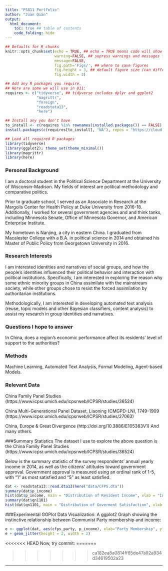 ```yaml
---
title: "PS811 Portfolio"
author: "Juan Qian"
output:
  html_document: 
    toc: true ## table of contents
    code_folding: hide
---
```

```r
## Defaults for R chunks
knitr::opts_chunk$set(echo = TRUE, ## echo = TRUE means code will show
                      warning=FALSE, ## supress warnings and messages from R
                      message=FALSE,
                      fig.path='Figs/', ## where to save figures
                      fig.height = 3, ## default figure size (can differ in each chunk)
                      fig.width = 3)

## Add any R packages you require. 
## Here are some we will use in 811:
requires <- c("tidyverse", ## tidyverse includes dplyr and ggplot2
              "magrittr",
              "foreign",
              "readstata13",
              "here")

## Install any you don't have
to_install <- c(requires %in% rownames(installed.packages()) == FALSE)
install.packages(c(requires[to_install], "NA"), repos = "https://cloud.r-project.org/" )

## Load all required R packages
library(tidyverse)
library(ggplot2); theme_set(theme_minimal())
library(magrittr)
library(here)
```
<!-- The above header sets everything up. -->





<!-- Replace the below with bit about you. -->
### Personal Background
I am a doctoral student in the Political Science Department at the University of Wisconsin-Madison. My fields of interest are political methodology and comparative politics.

Prior to graduate school, I served as an Associate in Research at the Margolis Center for Health Policy at Duke University from 2016-18. Additionally, I worked for several government agencies and and think tanks, including Minnesota Senate, Office of Minnesota Governor, and American Enterprise Institute.

My hometown is Nanjing, a city in eastern China. I graduated from Macalester College with a B.A. in political science in 2014 and obtained his Master of Public Policy from Georgetown University in 2016.

### Research Interests
I am interested identities and narratives of social groups, and how the people's identities influenced their political behavior and interaction with political institutions. Specifically, I am interested in exploring the reason why some ethnic minority groups in China assimilate with the mainstream society, while other groups chose to resist the forced assimilation by authoritarian institutions.

Methodologically, I am interested in developing automated text analysis (reuse, topic models and other Bayesian classifiers, content analysis) to assist my research in group identities and narratives.

### Questions I hope to answer
In China, does a region's economic performance affect its residents' level of support to the authorities?

### Methods
Machine Learning, Automated Text Analysis, Formal Modeling, Agent-based Models.

### Relevant Data
China Family Panel Studies (https://www.icpsr.umich.edu/icpsrweb/ICPSR/studies/36524)

China Multi-Generational Panel Dataset, Liaoning (CMGPD-LN), 1749-1909 (https://www.icpsr.umich.edu/icpsrweb/ICPSR/studies/27063)

China, Europe & Great Divergence (http://doi.org/10.3886/E105383V1)
And many others.

###Summary Statistics
The dataset I use to explore the above question is the China Family Panel Studies (https://www.icpsr.umich.edu/icpsrweb/ICPSR/studies/36524)

Below is the summary statistic of the survey respondents' annual yearly income in 2014, as well as the citizens' attitudes toward government approval. Government approval is measured using an ordinal rank of 1-5, with "1" as most satisfied and "5" as least satisfied.

```r
dat <- readstata13::read.dta13(here("data/CFPS.dta"))
summary(dat$p_income)
hist(dat$p_income, main = "Distribution of Resident Income", xlab = "Income (yuan)", ylab = "Frequency")
summary(dat$qn1101)
hist(dat$qn1101, main = "Distribution of Goverment Satisfaction", xlab = "Government Approval Score", ylab = "Frequency")
```

###Experimental GGPlot Data Visualization:
A ggplot2 Graph showing the instinctive relationship between Communist Party membership and income:
```r
e <- ggplot(dat, aes(cfps_party, p_income), xlab="Party Membership", ylab="Income")
e + geom_jitter(height = 2, width = 2)
```
<<<<<<< HEAD
Now, try commit:
=======

>>>>>>> ca182ea8a0814ff65de47a92a934d34619502a23
<!-- 
Juan,
These all look like great choices from which to select a few interesting variables. You may want to make a separate R script that saves a smaller dataset in a data subfolder and then load it into this script. I'll be interested to see it!
If you have texts (e.g. open survey responses) and want to do your project on word or phrase repetition or frequencies, let's talk about that during office hours. There will be some processing work to do early on.
Best,
Devin 
-->

---


